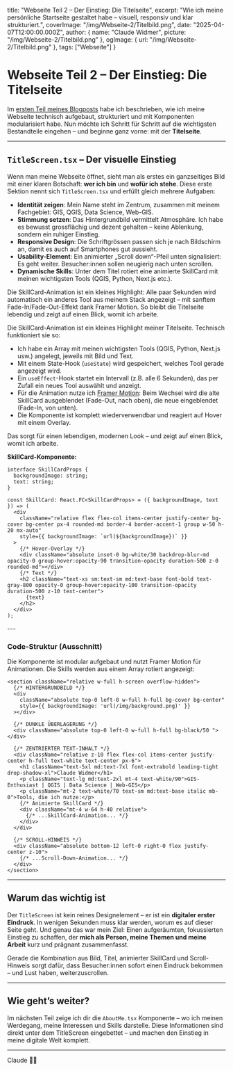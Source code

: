
  title: "Webseite Teil 2 – Der Einstieg: Die Titelseite",
  excerpt: "Wie ich meine persönliche Startseite gestaltet habe – visuell, responsiv und klar strukturiert.",
  coverImage: "/img/Webseite-2/Titelbild.png",
  date: "2025-04-07T12:00:00.000Z",
  author: {
    name: "Claude Widmer",
    picture: "/img/Webseite-2/Titelbild.png"
  },
  ogImage: {
    url: "/img/Webseite-2/Titelbild.png"
  },
  tags: ["Webseite"]
}

# Webseite Teil 2 – Der Einstieg: Die Titelseite

Im [ersten Teil meines Blogposts](/blogs/webseiteaufbau) habe ich beschrieben, wie ich meine Webseite technisch aufgebaut, strukturiert und mit Komponenten modularisiert habe. Nun möchte ich Schritt für Schritt auf die wichtigsten Bestandteile eingehen – und beginne ganz vorne: mit der **Titelseite**.

---

## `TitleScreen.tsx` – Der visuelle Einstieg

Wenn man meine Webseite öffnet, sieht man als erstes ein ganzseitiges Bild mit einer klaren Botschaft: **wer ich bin** und **wofür ich stehe**. Diese erste Sektion nennt sich `TitleScreen.tsx` und erfüllt gleich mehrere Aufgaben:

- **Identität zeigen**: Mein Name steht im Zentrum, zusammen mit meinem Fachgebiet: GIS, QGIS, Data Science, Web-GIS.
- **Stimmung setzen**: Das Hintergrundbild vermittelt Atmosphäre. Ich habe es bewusst grossflächig und dezent gehalten – keine Ablenkung, sondern ein ruhiger Einstieg.
- **Responsive Design**: Die Schriftgrössen passen sich je nach Bildschirm an, damit es auch auf Smartphones gut aussieht.
- **Usability-Element**: Ein animierter „Scroll down“-Pfeil unten signalisiert: Es geht weiter. Besucher:innen sollen neugierig nach unten scrollen.
- **Dynamische Skills**: Unter dem Titel rotiert eine animierte SkillCard mit meinen wichtigsten Tools (QGIS, Python, Next.js etc.).

Die SkillCard-Animation ist ein kleines Highlight: Alle paar Sekunden wird automatisch ein anderes Tool aus meinem Stack angezeigt – mit sanftem Fade-In/Fade-Out-Effekt dank Framer Motion. So bleibt die Titelseite lebendig und zeigt auf einen Blick, womit ich arbeite.

<RevealBox title="Du möchtest die technischen Hintergründe zur SkillCard-Animation wissen?">
Die SkillCard-Animation ist ein kleines Highlight meiner Titelseite. Technisch funktioniert sie so:

- Ich habe ein Array mit meinen wichtigsten Tools (QGIS, Python, Next.js usw.) angelegt, jeweils mit Bild und Text.
- Mit einem State-Hook (`useState`) wird gespeichert, welches Tool gerade angezeigt wird.
- Ein `useEffect`-Hook startet ein Intervall (z.B. alle 6 Sekunden), das per Zufall ein neues Tool auswählt und anzeigt.
- Für die Animation nutze ich [Framer Motion](https://www.framer.com/motion/): Beim Wechsel wird die alte SkillCard ausgeblendet (Fade-Out, nach oben), die neue eingeblendet (Fade-In, von unten).
- Die Komponente ist komplett wiederverwendbar und reagiert auf Hover mit einem Overlay.

Das sorgt für einen lebendigen, modernen Look – und zeigt auf einen Blick, womit ich arbeite.

**SkillCard-Komponente:**
```tsx
interface SkillCardProps {
  backgroundImage: string;
  text: string;
}

const SkillCard: React.FC<SkillCardProps> = ({ backgroundImage, text }) => (
  <div
    className="relative flex flex-col items-center justify-center bg-cover bg-center px-4 rounded-md border-4 border-accent-1 group w-50 h-20 mx-auto"
    style={{ backgroundImage: `url(${backgroundImage})` }}
  >
    {/* Hover-Overlay */}
    <div className="absolute inset-0 bg-white/30 backdrop-blur-md opacity-0 group-hover:opacity-90 transition-opacity duration-500 z-0 rounded-md"></div>
    {/* Text */}
    <h2 className="text-xs sm:text-sm md:text-base font-bold text-gray-800 opacity-0 group-hover:opacity-100 transition-opacity duration-500 z-10 text-center">
      {text}
    </h2>
  </div>
);
```
</RevealBox>
---

### Code-Struktur (Ausschnitt)

Die Komponente ist modular aufgebaut und nutzt Framer Motion für Animationen. Die Skills werden aus einem Array rotiert angezeigt:

```tsx
<section className="relative w-full h-screen overflow-hidden">
  {/* HINTERGRUNDBILD */}
  <div
    className="absolute top-0 left-0 w-full h-full bg-cover bg-center"
    style={{ backgroundImage: 'url(/img/background.png)' }}
  ></div>

  {/* DUNKLE ÜBERLAGERUNG */}
  <div className="absolute top-0 left-0 w-full h-full bg-black/50 "></div>

  {/* ZENTRIERTER TEXT-INHALT */}
  <div className="relative z-10 flex flex-col items-center justify-center h-full text-white text-center px-6">
    <h1 className="text-5xl md:text-7xl font-extrabold leading-tight drop-shadow-xl">Claude Widmer</h1>
    <p className="text-lg md:text-2xl mt-4 text-white/90">GIS-Enthusiast | QGIS | Data Science | Web-GIS</p>
    <p className="mt-2 text-white/70 text-sm md:text-base italic mb-0">Tools, die ich nutze:</p>
    {/* Animierte SkillCard */}
    <div className="mt-4 w-64 h-40 relative">
      {/* ...SkillCard-Animation... */}
    </div>
  </div>

  {/* SCROLL-HINWEIS */}
  <div className="absolute bottom-12 left-0 right-0 flex justify-center z-10">
    {/* ...Scroll-Down-Animation... */}
  </div>
</section>
```

---

## Warum das wichtig ist

Der `TitleScreen` ist kein reines Designelement – er ist ein **digitaler erster Eindruck**. In wenigen Sekunden muss klar werden, worum es auf dieser Seite geht. Und genau das war mein Ziel: Einen aufgeräumten, fokussierten Einstieg zu schaffen, der **mich als Person, meine Themen und meine Arbeit** kurz und prägnant zusammenfasst.

Gerade die Kombination aus Bild, Titel, animierter SkillCard und Scroll-Hinweis sorgt dafür, dass Besucher:innen sofort einen Eindruck bekommen – und Lust haben, weiterzuscrollen.

---

## Wie geht’s weiter?

Im nächsten Teil zeige ich dir die `AboutMe.tsx` Komponente – wo ich meinen Werdegang, meine Interessen und Skills darstelle. Diese Informationen sind direkt unter dem TitleScreen eingebettet – und machen den Einstieg in meine digitale Welt komplett.

---

Claude 👨‍💻

